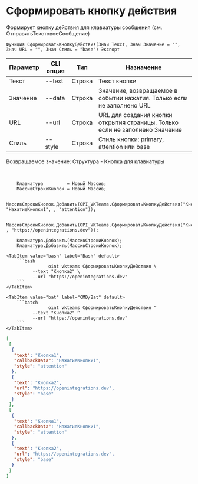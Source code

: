 ﻿---
sidebar_position: 12
---


# Сформировать кнопку действия
 Формирует кнопку действия для клавиатуры сообщения (см. ОтправитьТекстовоеСообщение)



`Функция СформироватьКнопкуДействия(Знач Текст, Знач Значение = "", Знач URL = "", Знач Стиль = "base") Экспорт`

  | Параметр | CLI опция | Тип | Назначение |
  |-|-|-|-|
  | Текст | --text | Строка | Текст кнопки |
  | Значение | --data | Строка | Значение, возвращаемое в событии нажатия. Только если не заполнено URL |
  | URL | --url | Строка | URL для создания кнопки открытия страницы. Только если не заполнено Значение |
  | Стиль | --style | Строка | Стиль кнопки: primary, attention или base |

  
  Возвращаемое значение:   Структура - Кнопка для клавиатуры

<br/>




```bsl title="Пример кода"
    Клавиатура         = Новый Массив;
    МассивСтрокиКнопок = Новый Массив;

    МассивСтрокиКнопок.Добавить(OPI_VKTeams.СформироватьКнопкуДействия("Кнопка1", "НажатиеКнопки1", , "attention"));

    МассивСтрокиКнопок.Добавить(OPI_VKTeams.СформироватьКнопкуДействия("Кнопка2", , "https://openintegrations.dev"));

    Клавиатура.Добавить(МассивСтрокиКнопок);
    Клавиатура.Добавить(МассивСтрокиКнопок);
```
    

 <Tabs>
  
    <TabItem value="bash" label="Bash" default>
        ```bash
                    oint vkteams СформироватьКнопкуДействия \
              --text "Кнопка2" \
              --url "https://openintegrations.dev"
        ```
    </TabItem>
  
    <TabItem value="bat" label="CMD/Bat" default>
        ```batch
                    oint vkteams СформироватьКнопкуДействия ^
              --text "Кнопка2" ^
              --url "https://openintegrations.dev"
        ```
    </TabItem>
</Tabs>


```json title="Результат"
[
 [
  {
   "text": "Кнопка1",
   "callbackData": "НажатиеКнопки1",
   "style": "attention"
  },
  {
   "text": "Кнопка2",
   "url": "https://openintegrations.dev",
   "style": "base"
  }
 ],
 [
  {
   "text": "Кнопка1",
   "callbackData": "НажатиеКнопки1",
   "style": "attention"
  },
  {
   "text": "Кнопка2",
   "url": "https://openintegrations.dev",
   "style": "base"
  }
 ]
]
```
